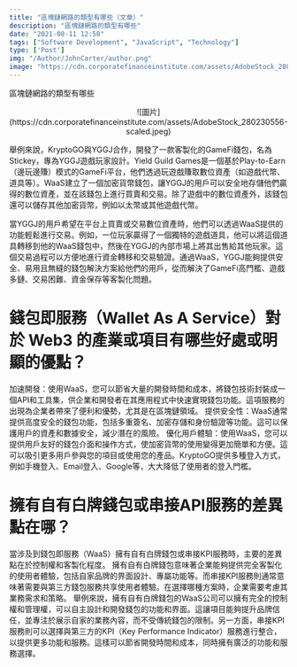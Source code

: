 ```yaml
---
title: "區塊鏈網路的類型有哪些（文章）"
description: "區塊鏈網路的類型有哪些"
date: "2021-08-11 12:50"
tags: ["Software Development", "JavaScript", "Technology"]
type: ['Post']
img: "/Author/JohnCarter/author.png"
image: "https://cdn.corporatefinanceinstitute.com/assets/AdobeStock_280230556-scaled.jpeg"
---
```


區塊鏈網路的類型有哪些

<center>
  <div className="w-[50%]">
    ![圖片](https://cdn.corporatefinanceinstitute.com/assets/AdobeStock_280230556-scaled.jpeg)
  </div>
</center>

舉例來說，KryptoGO與YGGJ合作，開發了一款客製化的GameFi錢包，名為Stickey，專為YGGJ遊戲玩家設計。Yield Guild Games是一個基於Play-to-Earn（邊玩邊賺）模式的GameFi平台，他們透過玩遊戲賺取數位資產（如遊戲代幣、道具等）。WaaS建立了一個加密貨幣錢包，讓YGGJ的用戶可以安全地存儲他們贏得的數位資產，並在該錢包上進行買賣和交易。除了遊戲中的數位資產外，該錢包還可以儲存其他加密貨幣，例如以太幣或其他遊戲代幣。

當YGGJ的用戶希望在平台上買賣或交易數位資產時，他們可以透過WaaS提供的功能輕鬆進行交易。例如，一位玩家贏得了一個獨特的遊戲道具，他可以將這個道具轉移到他的WaaS錢包中，然後在YGGJ的內部市場上將其出售給其他玩家。這個交易過程可以方便地進行資金轉移和交易驗證。通過WaaS，YGGJ能夠提供安全、易用且無縫的錢包解決方案給他們的用戶，從而解決了GameFi高門檻、遊戲多鏈、交易困難、資金保存等客製化問題。

# 錢包即服務（Wallet As A Service）對於 Web3 的產業或項目有哪些好處或明顯的優點？
加速開發：使用WaaS，您可以節省大量的開發時間和成本，將錢包技術封裝成一個API和工具集，供企業和開發者在其應用程式中快速實現錢包功能。這項服務的出現為企業者帶來了便利和優勢，尤其是在區塊鏈領域。
提供安全性：WaaS通常提供高度安全的錢包功能，包括多重簽名、加密存儲和身份驗證等功能。這可以保護用戶的資產和數據安全，減少潛在的風險。
優化用戶體驗：使用WaaS，您可以提供用戶友好的錢包介面和操作方式，使加密貨幣的使用變得更加簡單和方便。這可以吸引更多用戶參與您的項目或使用您的產品。KryptoGO提供多種登入方式，例如手機登入、Email登入、Google等，大大降低了使用者的登入門檻。

# 擁有自有白牌錢包或串接API服務的差異點在哪？

當涉及到錢包即服務（WaaS）擁有自有白牌錢包或串接KPI服務時，主要的差異點在於控制權和客製化程度。
擁有自有白牌錢包意味著企業能夠提供完全客製化的使用者體驗，包括自家品牌的界面設計、專屬功能等。而串接KPI服務則通常意味著需要與第三方錢包服務共享使用者體驗。在選擇哪種方案時，企業需要考慮其業務需求和策略。
舉例來說，擁有自有白牌錢包的WaaS公司可以擁有完全的控制權和管理權，可以自主設計和開發錢包的功能和界面。這讓項目能夠提升品牌信任，並專注於展示自家的業務內容，而不受傳統錢包的限制。另一方面，串接KPI服務則可以選擇與第三方的KPI（Key Performance Indicator）服務進行整合，以提供更多功能和服務。這樣可以節省開發時間和成本，同時擁有廣泛的功能和服務選擇。